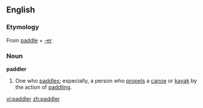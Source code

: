 ==English==
===Etymology===
{{wikipedia}}
From [[paddle]] + [[-er]]

===Noun===
'''paddler'''
#One who [[paddle]]s; especially, a person who [[propels]] a [[canoe]] or [[kayak]] by the action of [[paddling]].

[[vi:paddler]]
[[zh:paddler]]